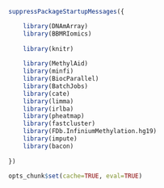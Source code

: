 
```r

suppressPackageStartupMessages({

    library(DNAmArray)
    library(BBMRIomics)
    
    library(knitr)
    
    library(MethylAid)
    library(minfi)
    library(BiocParallel)
    library(BatchJobs)
    library(cate)
    library(limma)
    library(irlba)
    library(pheatmap)
    library(fastcluster)
    library(FDb.InfiniumMethylation.hg19)
    library(impute)
    library(bacon)
    
})

opts_chunk$set(cache=TRUE, eval=TRUE)

```
